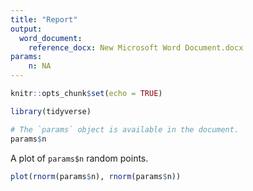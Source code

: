 ```yaml
---
title: "Report"
output: 
  word_document:
    reference_docx: New Microsoft Word Document.docx
params:
    n: NA
---
```


```r
knitr::opts_chunk$set(echo = TRUE)
```






```r
library(tidyverse)

```



```r
# The `params` object is available in the document.
params$n
```

A plot of `params$n` random points.

```r
plot(rnorm(params$n), rnorm(params$n))
```











